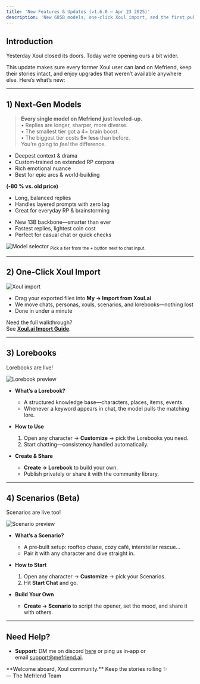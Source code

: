 ```yaml
---
title: 'New Features & Updates (v1.6.0 – Apr 23 2025)'
description: 'New 685B models, one‑click Xoul import, and the first public betas of Lorebooks & Scenarios.'
---
```


## Introduction

Yesterday Xoul closed its doors. Today we’re opening ours a bit wider.

This update makes sure every former Xoul user can land on Mefriend, keep their stories intact, and enjoy upgrades that weren’t available anywhere else. Here’s what’s new:

---

## 1) Next‑Gen Models

> **Every single model on Mefriend just leveled‑up.**  
> • Replies are longer, sharper, more diverse.  
> • The smallest tier got a 4× brain boost.  
> • The biggest tier costs **5× less** than before.  
> You’re going to *feel* the difference.


<CardGroup>
  <Card title="Tier 3 – Titan (685B‑FT)" icon="bolt">
    <ul>
      <li>Deepest context & drama</li>
      <li>Custom‑trained on extended RP corpora</li>
      <li>Rich emotional nuance</li>
      <li>Best for epic arcs & world‑building</li>
    </ul>
    <b>(‑80 % vs. old price)</b>
  </Card>

  <Card title="Tier 2 – Muse (685B)" icon="sparkles">
    <ul>
      <li>Long, balanced replies</li>
      <li>Handles layered prompts with zero lag</li>
      <li>Great for everyday RP & brainstorming</li>
    </ul>
  </Card>

  <Card title="Tier 1 – Spark (13B, Revamped)" icon="wand-magic-sparkles">
    <ul>
      <li>New 13B backbone—smarter than ever</li>
      <li>Fastest replies, lightest coin cost</li>
      <li>Perfect for casual chat or quick checks</li>
    </ul>
  </Card>
</CardGroup>

![Model selector](/images/changelog/2025_04_23/models.png)
<sub>Pick a tier from the + button next to chat input.</sub>

---

## 2) One‑Click Xoul Import

<img
  className="block"
  src="/images/changelog/2025_04_23/xoul_import.png"
  alt="Xoul import"
/>

- Drag your exported files into **My → Import from Xoul.ai**  
- We move chats, personas, xouls, scenarios, and lorebooks—nothing lost  
- Done in under a minute

Need the full walkthrough?  
See **[Xoul.ai Import Guide](/xoul_integration_guide__2025_04_22)**.

---

## 3) Lorebooks

Lorebooks are live!

![Lorebook preview](/images/changelog/2025_04_23/lorebook_placeholder.png)

- **What’s a Lorebook?**  
  - A structured knowledge base—characters, places, items, events.  
  - Whenever a keyword appears in chat, the model pulls the matching lore.

- **How to Use**  
  1. Open any character → **Customize** → pick the Lorebooks you need.  
  2. Start chatting—consistency handled automatically.

- **Create & Share**  
  - **Create → Lorebook** to build your own.  
  - Publish privately or share it with the community library.

---

## 4) Scenarios (Beta)

Scenarios are live too!

![Scenario preview](/images/changelog/2025_04_23/scenario_placeholder.png)

- **What’s a Scenario?**  
  - A pre‑built setup: rooftop chase, cozy café, interstellar rescue…  
  - Pair it with any character and dive straight in.

- **How to Start**  
  1. Open any character → **Customize** → pick your Scenarios.  
  2. Hit **Start Chat** and go.

- **Build Your Own**  
  - **Create → Scenario** to script the opener, set the mood, and share it with others.

---

## Need Help?
- **Support**: DM me on discord [here](discord.com/users/1011464168982978690) or ping us in‑app or email [support@mefriend.ai](mailto:support@mefriend.ai).

<Note>
  **Welcome aboard, Xoul community.**  
  Keep the stories rolling ✨  
  — The Mefriend Team
</Note>
